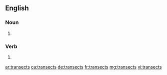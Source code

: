 ==English==

===Noun===
{{head|en|noun plural form}}

# {{plural of|transect|lang=en}}

===Verb===
{{head|en|verb form}}

# {{en-third-person singular of|transect}}

[[ar:transects]]
[[ca:transects]]
[[de:transects]]
[[fr:transects]]
[[mg:transects]]
[[vi:transects]]